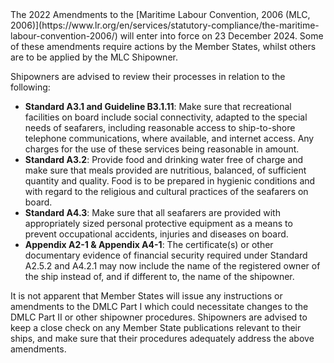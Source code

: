 <div className='news-paragraph'>
The 2022 Amendments to the [Maritime Labour Convention, 2006 (MLC, 2006)](https://www.lr.org/en/services/statutory-compliance/the-maritime-labour-convention-2006/) will enter into force on 23 December 2024.  Some of these amendments require actions by the Member States, whilst others are to be applied by the MLC Shipowner.

Shipowners are advised to review their processes in relation to the following:
</div>

- **Standard A3.1 and Guideline B3.1.11**: Make sure that recreational facilities on board include social connectivity, adapted to the special needs of seafarers, including reasonable access to ship-to-shore telephone communications, where available, and internet access.  Any charges for the use of these services being reasonable in amount.
- **Standard A3.2**: Provide food and drinking water free of charge and make sure that meals provided are nutritious, balanced, of sufficient quantity and quality.  Food is to be prepared in hygienic conditions and with regard to the religious and cultural practices of the seafarers on board.
- **Standard A4.3**: Make sure that all seafarers are provided with appropriately sized personal protective equipment as a means to prevent occupational accidents, injuries and diseases on board.
- **Appendix A2-1 & Appendix A4-1**: The certificate(s) or other documentary evidence of financial security required under Standard A2.5.2 and A4.2.1 may now include the name of the registered owner of the ship instead of, and if different to, the name of the shipowner.

<div className='news-paragraph'>
It is not apparent that Member States will issue any instructions or amendments to the DMLC Part I which could necessitate changes to the DMLC Part II or other shipowner procedures. Shipowners are advised to keep a close check on any Member State publications relevant to their ships, and make sure that their procedures adequately address the above amendments.
</div>